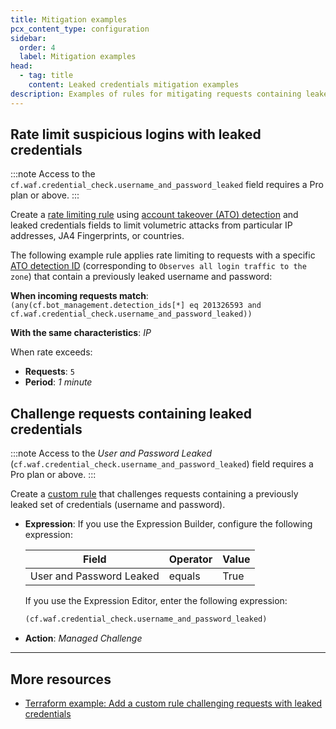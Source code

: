 ```yaml
---
title: Mitigation examples
pcx_content_type: configuration
sidebar:
  order: 4
  label: Mitigation examples
head:
  - tag: title
    content: Leaked credentials mitigation examples
description: Examples of rules for mitigating requests containing leaked credentials.
---
```



## Rate limit suspicious logins with leaked credentials

:::note
Access to the `cf.waf.credential_check.username_and_password_leaked` field requires a Pro plan or above.
:::

Create a [rate limiting rule](/waf/rate-limiting-rules/) using [account takeover (ATO) detection](/bots/additional-configurations/detection-ids/#account-takeover-detections) and leaked credentials fields to limit volumetric attacks from particular IP addresses, JA4 Fingerprints, or countries.

The following example rule applies rate limiting to requests with a specific [ATO detection ID](/bots/additional-configurations/detection-ids/#account-takeover-detections) (corresponding to `Observes all login traffic to the zone`) that contain a previously leaked username and password:

<Example>

**When incoming requests match**:<br/>
`(any(cf.bot_management.detection_ids[*] eq 201326593 and cf.waf.credential_check.username_and_password_leaked))`

**With the same characteristics**: _IP_

When rate exceeds:

- **Requests**: `5`
- **Period**: _1 minute_

</Example>

## Challenge requests containing leaked credentials

:::note
Access to the _User and Password Leaked_ (`cf.waf.credential_check.username_and_password_leaked`) field requires a Pro plan or above.
:::

Create a [custom rule](/waf/custom-rules/) that challenges requests containing a previously leaked set of credentials (username and password).

- **Expression**: If you use the Expression Builder, configure the following expression:

  | Field                    | Operator | Value |
  | ------------------------ | -------- | ----- |
  | User and Password Leaked | equals   | True  |

  If you use the Expression Editor, enter the following expression:

  ```txt
  (cf.waf.credential_check.username_and_password_leaked)
  ```

- **Action**: _Managed Challenge_

---

## More resources

- [Terraform example: Add a custom rule challenging requests with leaked credentials](/terraform/additional-configurations/waf-custom-rules/#add-a-custom-rule-challenging-requests-with-leaked-credentials)
